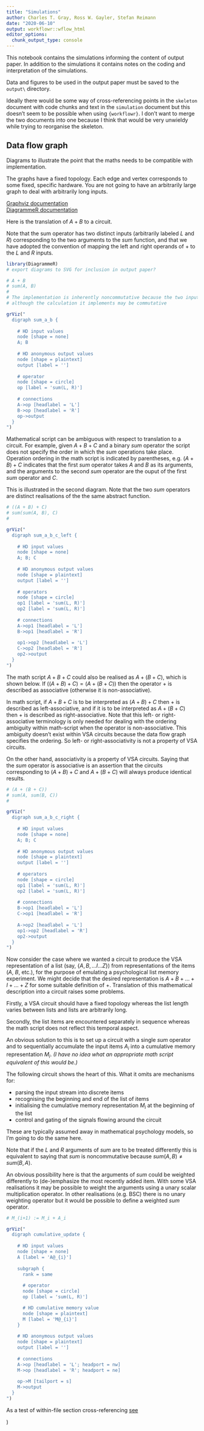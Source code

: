 ```yaml
---
title: "Simulations"
author: Charles T. Gray, Ross W. Gayler, Stefan Reimann
date: "2020-06-10"
output: workflowr::wflow_html
editor_options:
  chunk_output_type: console
---
```


This notebook contains the simulations
informing the content of output paper.
In addition to the simulations
it contains notes on the coding and interpretation of the simulations.

Data and figures to be used in the output paper
must be saved to the `output\` directory.

Ideally there would be some way of cross-referencing points in the `skeleton` document
with code chunks and text in the `simulation` document
but this doesn't seem to be possible when using `{workflowr}`.
I don't want to merge the two documents into one
because I think that would be very unwieldy
while trying to reorganise the skeleton.


## Data flow graph {#data-flow-graph}

Diagrams to illustrate the point that the maths needs to be compatible with implementation.

The graphs have a fixed topology.
Each edge and vertex corresponds to some fixed, specific hardware.
You are not going to have an arbitrarily large graph to deal with arbitrarily long inputs.

[Graphviz documentation](https://graphviz.org/documentation/)  
[DiagrammeR documentation](https://rich-iannone.github.io/DiagrammeR/docs.html)

Here is the translation of $A + B$ to a circuit.

Note that the sum operator has two distinct inputs (arbitrarily labeled $L$ and $R$)
corresponding to the two arguments to the $sum$ function,
and that we have adopted the convention of mapping the left and right operands of $+$ 
to the $L$ and $R$ inputs.

```r
library(DiagrammeR)
# export diagrams to SVG for inclusion in output paper?

# A + B
# sum(A, B)
#
# The implementation is inherently noncommutative because the two inputs are distinct
# although the calculation it implements may be commutative

grViz("
  digraph sum_a_b {
    
    # HD input values
    node [shape = none]
    A; B
    
    # HD anonymous output values
    node [shape = plaintext]
    output [label = '']
    
    # operator
    node [shape = circle]
    op [label = 'sum(L, R)']
    
    # connections
    A->op [headlabel = 'L']
    B->op [headlabel = 'R']
    op->output
  }
")
```

Mathematical script can be ambiguous with respect to translation to a circuit.
For example, given $A + B + C$ and a binary $sum$ operator
the script does not specify the order in which the $sum$ operations take place.
Operation ordering in the math script is indicated by parentheses, e.g. $(A + B) + C$
indicates that the first $sum$ operator takes $A$ and $B$ as its arguments,
and the arguments to the second $sum$ operator are the ouput of the first  $sum$ operator and $C$.

This is illustrated in the second diagram.
Note that the two $sum$ operators are distinct realisations of the the same abstract function.

```r

# ((A + B) + C)
# sum(sum(A, B), C)
#

grViz("
  digraph sum_a_b_c_left {
    
    # HD input values
    node [shape = none]
    A; B; C
    
    # HD anonymous output values
    node [shape = plaintext]
    output [label = '']
    
    # operators
    node [shape = circle]
    op1 [label = 'sum(L, R)']
    op2 [label = 'sum(L, R)']
    
    # connections
    A->op1 [headlabel = 'L']
    B->op1 [headlabel = 'R']
    
    op1->op2 [headlabel = 'L']
    C->op2 [headlabel = 'R']
    op2->output
  }
")
```

The math script $A + B + C$ could also be realised as $A + (B + C)$, which is shown below.
If $((A + B) + C) = (A + (B + C))$ then the operator $+$ is described as associative (otherwise it is non-associative).

In math script, if $A + B + C$ is to be interpreted as $(A + B) + C$ then $+$ is described as left-associative,
and if it is to be interpreted as $A + (B + C)$ then $+$ is described as right-associative.
Note that this left- or right-associative terminology is only needed 
for dealing with the ordering ambiguity within math-script when the operator is non-associative.
This ambiguity doesn't exist within VSA circuits
because the data flow graph specifies the ordering.
So left- or right-associativity is not a property of VSA circuits. 

On the other hand, associativity is a property of VSA circuits.
Saying that the $sum$ operator is associative
is an assertion that the circuits corresponding to $(A + B) + C$ and $A + (B + C)$
will always produce identical results.

```r

# (A + (B + C))
# sum(A, sum(B, C))
#

grViz("
  digraph sum_a_b_c_right {
    
    # HD input values
    node [shape = none]
    A; B; C
    
    # HD anonymous output values
    node [shape = plaintext]
    output [label = '']
    
    # operators
    node [shape = circle]
    op1 [label = 'sum(L, R)']
    op2 [label = 'sum(L, R)']
    
    # connections
    B->op1 [headlabel = 'L']
    C->op1 [headlabel = 'R']
    
    A->op2 [headlabel = 'L']
    op1->op2 [headlabel = 'R']
    op2->output
  }
")
```

Now consider the case where we wanted a circuit to produce the VSA representation of a list 
(say, $\{A, B, ... I ... Z\}$) from representations of the items ($A$, $B$, etc.),
for the purpose of emulating a psychological list memory experiment.
We might decide that the desired representation is $A + B + ... + I + ... + Z$ for some suitable definition of $+$.
Translation of this mathematical description into a circuit raises some problems.

Firstly, a VSA circuit should have a fixed topology whereas the list length varies between lists
and lists are arbitrarily long.

Secondly, the list items are encountered separately in sequence
whereas the math script does not reflect this temporal aspect.

An obvious solution to this is to set up a circuit with a single $sum$ operator
and to sequentially accumulate the input items $A_i$
into a cumulative memory representation $M_i$.
*(I have no idea what an appropriate math script equivalent of this would be.)*

The following circuit shows the heart of this.
What it omits are mechanisms for:

* parsing the input stream into discrete items
* recognising the beginning and end of the list of items
* initialising the cumulative memory representation $M_i$ at the beginning of the list
* control and gating of the signals flowing around the circuit

These are typically assumed away in mathematical psychology models,
so I'm going to do the same here.

Note that if the $L$ and $R$ arguments of $sum$ are to be treated differently
this is equivalent to saying that $sum$ is noncommutative because $sum(A, B) \ne sum(B, A)$.

An obvious possibility here is that the arguments of $sum$ could be weighted differently to (de-)emphasize the most recently added item.
With some VSA realisations it may be possible to weight the arguments using a unary scalar multiplication operator.
In other realisations (e.g. BSC) there is no unary weighting operator
but it would be possible to define a weighted $sum$ operator.

```r

# M_(i+1) := M_i + A_i

grViz("
  digraph cumulative_update {
  
    # HD input values
    node [shape = none]
    A [label = 'A@_{i}']
    
    subgraph {
      rank = same
    
      # operator
      node [shape = circle]
      op [label = 'sum(L, R)']

      # HD cumulative memory value
      node [shape = plaintext]
      M [label = 'M@_{i}']
    }
  
    # HD anonymous output values
    node [shape = plaintext]
    output [label = '']
    
    # connections
    A->op [headlabel = 'L'; headport = nw]
    M->op [headlabel = 'R'; headport = ne]
    
    op->M [tailport = s]
    M->output
  }
")
```


As a test of within-file section cross-referencing [see](#data-flow-graph)

)
